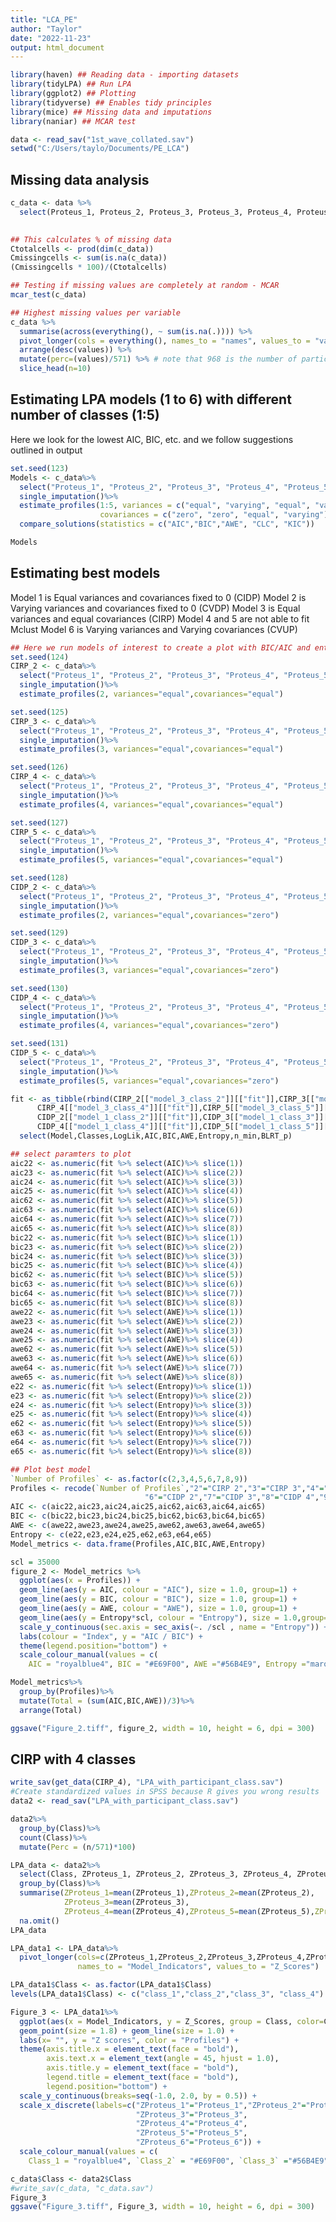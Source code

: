 ```yaml
---
title: "LCA_PE"
author: "Taylor"
date: "2022-11-23"
output: html_document
---
```


```r

library(haven) ## Reading data - importing datasets
library(tidyLPA) ## Run LPA
library(ggplot2) ## Plotting
library(tidyverse) ## Enables tidy principles
library(mice) ## Missing data and imputations
library(naniar) ## MCAR test

data <- read_sav("1st_wave_collated.sav") 
setwd("C:/Users/taylo/Documents/PE_LCA")

```


## Missing data analysis
```r
c_data <- data %>%
  select(Proteus_1, Proteus_2, Proteus_3, Proteus_3, Proteus_4, Proteus_5, Proteus_6, 198:203)
      

## This calculates % of missing data
Ctotalcells <- prod(dim(c_data))
Cmissingcells <- sum(is.na(c_data))
(Cmissingcells * 100)/(Ctotalcells)

## Testing if missing values are completely at random - MCAR
mcar_test(c_data)

## Highest missing values per variable
c_data %>%
  summarise(across(everything(), ~ sum(is.na(.)))) %>%
  pivot_longer(cols = everything(), names_to = "names", values_to = "values") %>%
  arrange(desc(values)) %>%
  mutate(perc=(values)/571) %>% # note that 968 is the number of participants and you should replace it with your N 
  slice_head(n=10)
```


## Estimating LPA models (1 to 6) with different number of classes (1:5) 
Here we look for the lowest AIC, BIC, etc. and we follow suggestions outlined in output
```r
set.seed(123)
Models <- c_data%>%
  select("Proteus_1", "Proteus_2", "Proteus_3", "Proteus_4", "Proteus_5", "Proteus_6")%>%
  single_imputation()%>%
  estimate_profiles(1:5, variances = c("equal", "varying", "equal", "varying"),
                    covariances = c("zero", "zero", "equal", "varying"))%>%
  compare_solutions(statistics = c("AIC","BIC","AWE", "CLC", "KIC"))

Models
```


## Estimating best models 

Model 1 is Equal variances and covariances fixed to 0 (CIDP) 
Model 2 is Varying variances and covariances fixed to 0 (CVDP) 
Model 3 is Equal variances and equal covariances (CIRP) 
Model 4 and 5 are not able to fit Mclust 
Model 6 is Varying variances and Varying covariances (CVUP) 


```r
## Here we run models of interest to create a plot with BIC/AIC and entropy
set.seed(124)
CIRP_2 <- c_data%>%
  select("Proteus_1", "Proteus_2", "Proteus_3", "Proteus_4", "Proteus_5", "Proteus_6")%>%
  single_imputation()%>%
  estimate_profiles(2, variances="equal",covariances="equal")

set.seed(125)
CIRP_3 <- c_data%>%
  select("Proteus_1", "Proteus_2", "Proteus_3", "Proteus_4", "Proteus_5", "Proteus_6")%>%
  single_imputation()%>%
  estimate_profiles(3, variances="equal",covariances="equal")

set.seed(126)
CIRP_4 <- c_data%>%
  select("Proteus_1", "Proteus_2", "Proteus_3", "Proteus_4", "Proteus_5", "Proteus_6")%>%
  single_imputation()%>%
  estimate_profiles(4, variances="equal",covariances="equal")

set.seed(127)
CIRP_5 <- c_data%>%
  select("Proteus_1", "Proteus_2", "Proteus_3", "Proteus_4", "Proteus_5", "Proteus_6")%>%
  single_imputation()%>%
  estimate_profiles(5, variances="equal",covariances="equal")

set.seed(128)
CIDP_2 <- c_data%>%
  select("Proteus_1", "Proteus_2", "Proteus_3", "Proteus_4", "Proteus_5", "Proteus_6")%>%
  single_imputation()%>%
  estimate_profiles(2, variances="equal",covariances="zero")

set.seed(129)
CIDP_3 <- c_data%>%
  select("Proteus_1", "Proteus_2", "Proteus_3", "Proteus_4", "Proteus_5", "Proteus_6")%>%
  single_imputation()%>%
  estimate_profiles(3, variances="equal",covariances="zero")

set.seed(130)
CIDP_4 <- c_data%>%
  select("Proteus_1", "Proteus_2", "Proteus_3", "Proteus_4", "Proteus_5", "Proteus_6")%>%
  single_imputation()%>%
  estimate_profiles(4, variances="equal",covariances="zero")

set.seed(131)
CIDP_5 <- c_data%>%
  select("Proteus_1", "Proteus_2", "Proteus_3", "Proteus_4", "Proteus_5", "Proteus_6")%>%
  single_imputation()%>%
  estimate_profiles(5, variances="equal",covariances="zero")

fit <- as_tibble(rbind(CIRP_2[["model_3_class_2"]][["fit"]],CIRP_3[["model_3_class_3"]][["fit"]],
      CIRP_4[["model_3_class_4"]][["fit"]],CIRP_5[["model_3_class_5"]][["fit"]],
      CIDP_2[["model_1_class_2"]][["fit"]],CIDP_3[["model_1_class_3"]][["fit"]],
      CIDP_4[["model_1_class_4"]][["fit"]],CIDP_5[["model_1_class_5"]][["fit"]])) %>%
  select(Model,Classes,LogLik,AIC,BIC,AWE,Entropy,n_min,BLRT_p)

## select paramters to plot
aic22 <- as.numeric(fit %>% select(AIC)%>% slice(1))
aic23 <- as.numeric(fit %>% select(AIC)%>% slice(2))
aic24 <- as.numeric(fit %>% select(AIC)%>% slice(3))
aic25 <- as.numeric(fit %>% select(AIC)%>% slice(4))
aic62 <- as.numeric(fit %>% select(AIC)%>% slice(5))
aic63 <- as.numeric(fit %>% select(AIC)%>% slice(6))
aic64 <- as.numeric(fit %>% select(AIC)%>% slice(7))
aic65 <- as.numeric(fit %>% select(AIC)%>% slice(8))
bic22 <- as.numeric(fit %>% select(BIC)%>% slice(1))
bic23 <- as.numeric(fit %>% select(BIC)%>% slice(2))
bic24 <- as.numeric(fit %>% select(BIC)%>% slice(3))
bic25 <- as.numeric(fit %>% select(BIC)%>% slice(4))
bic62 <- as.numeric(fit %>% select(BIC)%>% slice(5))
bic63 <- as.numeric(fit %>% select(BIC)%>% slice(6))
bic64 <- as.numeric(fit %>% select(BIC)%>% slice(7))
bic65 <- as.numeric(fit %>% select(BIC)%>% slice(8))
awe22 <- as.numeric(fit %>% select(AWE)%>% slice(1))
awe23 <- as.numeric(fit %>% select(AWE)%>% slice(2))
awe24 <- as.numeric(fit %>% select(AWE)%>% slice(3))
awe25 <- as.numeric(fit %>% select(AWE)%>% slice(4))
awe62 <- as.numeric(fit %>% select(AWE)%>% slice(5))
awe63 <- as.numeric(fit %>% select(AWE)%>% slice(6))
awe64 <- as.numeric(fit %>% select(AWE)%>% slice(7))
awe65 <- as.numeric(fit %>% select(AWE)%>% slice(8))
e22 <- as.numeric(fit %>% select(Entropy)%>% slice(1))
e23 <- as.numeric(fit %>% select(Entropy)%>% slice(2))
e24 <- as.numeric(fit %>% select(Entropy)%>% slice(3))
e25 <- as.numeric(fit %>% select(Entropy)%>% slice(4))
e62 <- as.numeric(fit %>% select(Entropy)%>% slice(5))
e63 <- as.numeric(fit %>% select(Entropy)%>% slice(6))
e64 <- as.numeric(fit %>% select(Entropy)%>% slice(7))
e65 <- as.numeric(fit %>% select(Entropy)%>% slice(8))

## Plot best model
`Number of Profiles` <- as.factor(c(2,3,4,5,6,7,8,9))
Profiles <- recode(`Number of Profiles`,"2"="CIRP 2","3"="CIRP 3","4"="CIRP 4","5"="CIRP 5",
                              "6"="CIDP 2","7"="CIDP 3","8"="CIDP 4","9"="CIDP 5")
AIC <- c(aic22,aic23,aic24,aic25,aic62,aic63,aic64,aic65)
BIC <- c(bic22,bic23,bic24,bic25,bic62,bic63,bic64,bic65)
AWE <- c(awe22,awe23,awe24,awe25,awe62,awe63,awe64,awe65)
Entropy <- c(e22,e23,e24,e25,e62,e63,e64,e65)
Model_metrics <- data.frame(Profiles,AIC,BIC,AWE,Entropy)

scl = 35000
figure_2 <- Model_metrics %>%
  ggplot(aes(x = Profiles)) + 
  geom_line(aes(y = AIC, colour = "AIC"), size = 1.0, group=1) +
  geom_line(aes(y = BIC, colour = "BIC"), size = 1.0, group=1) +
  geom_line(aes(y = AWE, colour = "AWE"), size = 1.0, group=1) +
  geom_line(aes(y = Entropy*scl, colour = "Entropy"), size = 1.0,group=1) +
  scale_y_continuous(sec.axis = sec_axis(~. /scl , name = "Entropy")) +
  labs(colour = "Index", y = "AIC / BIC") + 
  theme(legend.position="bottom") + 
  scale_colour_manual(values = c(
    AIC = "royalblue4", BIC = "#E69F00", AWE ="#56B4E9", Entropy ="maroon"))

Model_metrics%>% 
  group_by(Profiles)%>%
  mutate(Total = (sum(AIC,BIC,AWE))/3)%>%
  arrange(Total)

ggsave("Figure_2.tiff", figure_2, width = 10, height = 6, dpi = 300)
```

## CIRP with 4 classes
```r
write_sav(get_data(CIRP_4), "LPA_with_participant_class.sav")
#Create standardized values in SPSS because R gives you wrong results
data2 <- read_sav("LPA_with_participant_class.sav")

data2%>%
  group_by(Class)%>%
  count(Class)%>%
  mutate(Perc = (n/571)*100)

LPA_data <- data2%>%
  select(Class, ZProteus_1, ZProteus_2, ZProteus_3, ZProteus_4, ZProteus_5, ZProteus_6)%>%
  group_by(Class)%>%
  summarise(ZProteus_1=mean(ZProteus_1),ZProteus_2=mean(ZProteus_2),
            ZProteus_3=mean(ZProteus_3),
            ZProteus_4=mean(ZProteus_4),ZProteus_5=mean(ZProteus_5),ZProteus_6=mean(ZProteus_6))%>%
  na.omit()
LPA_data

LPA_data1 <- LPA_data%>%
  pivot_longer(cols=c(ZProteus_1,ZProteus_2,ZProteus_3,ZProteus_4,ZProteus_5,ZProteus_6),
               names_to = "Model_Indicators", values_to = "Z_Scores")

LPA_data1$Class <- as.factor(LPA_data1$Class)
levels(LPA_data1$Class) <- c("class_1","class_2","class_3", "class_4")

Figure_3 <- LPA_data1%>%
  ggplot(aes(x = Model_Indicators, y = Z_Scores, group = Class, color=Class)) + 
  geom_point(size = 1.8) + geom_line(size = 1.0) +
  labs(x= "", y = "Z scores", color = "Profiles") + 
  theme(axis.title.x = element_text(face = "bold"),
        axis.text.x = element_text(angle = 45, hjust = 1.0),
        axis.title.y = element_text(face = "bold"),
        legend.title = element_text(face = "bold"), 
        legend.position="bottom") +
  scale_y_continuous(breaks=seq(-1.0, 2.0, by = 0.5)) +
  scale_x_discrete(labels=c("ZProteus_1"="Proteus_1","ZProteus_2"="Proteus_2",
                            "ZProteus_3"="Proteus_3", 
                            "ZProteus_4"="Proteus_4",
                            "ZProteus_5"="Proteus_5",
                            "ZProteus_6"="Proteus_6")) +
  scale_colour_manual(values = c(
    Class_1 = "royalblue4", `Class_2` = "#E69F00", `Class_3` ="#56B4E9", 'Class_4' ='#e600cf'))

c_data$Class <- data2$Class
#write_sav(c_data, "c_data.sav")
Figure_3
ggsave("Figure_3.tiff", Figure_3, width = 10, height = 6, dpi = 300)
```


